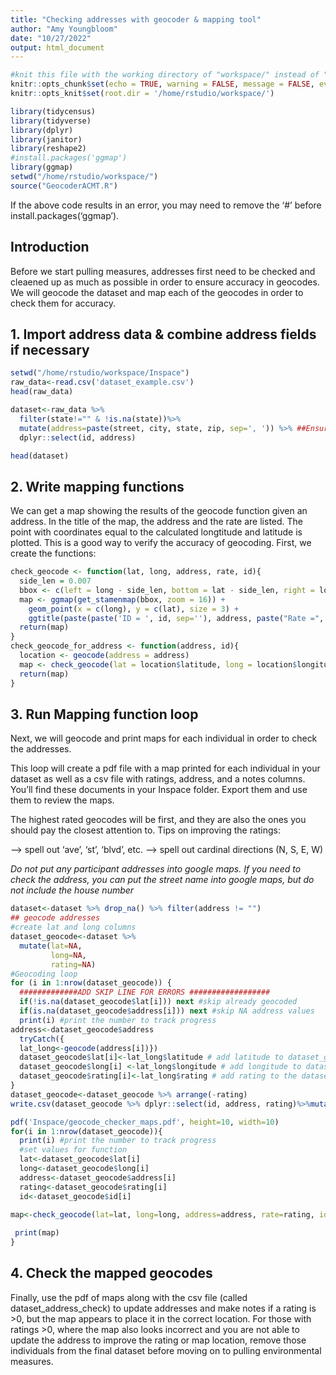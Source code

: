 ```yaml
---
title: "Checking addresses with geocoder & mapping tool"
author: "Amy Youngbloom"
date: "10/27/2022"
output: html_document
---
```


```r
#knit this file with the working directory of "workspace/" instead of "workspace/examples"
knitr::opts_chunk$set(echo = TRUE, warning = FALSE, message = FALSE, eval=FALSE)
knitr::opts_knit$set(root.dir = '/home/rstudio/workspace/')
```

```r
library(tidycensus)
library(tidyverse)
library(dplyr)
library(janitor)
library(reshape2)
#install.packages('ggmap')
library(ggmap)
setwd("/home/rstudio/workspace/")
source("GeocoderACMT.R")
```
If the above code results in an error, you may need to remove the '#' before install.packages('ggmap'). 

## Introduction

Before we start pulling measures, addresses first need to be checked and cleaened up as much as possible in order to ensure accuracy in geocodes. We will geocode the dataset and map each of the geocodes in order to check them for accuracy. 

## 1. Import address data & combine address fields if necessary

```r
setwd("/home/rstudio/workspace/Inspace")
raw_data<-read.csv('dataset_example.csv')
head(raw_data)

dataset<-raw_data %>%
  filter(state!="" & !is.na(state))%>%
  mutate(address=paste(street, city, state, zip, sep=', ')) %>% ##Ensure your dataset has these column names
  dplyr::select(id, address)

head(dataset)

```

## 2. Write mapping functions

We can get a map showing the results of the geocode function given an address. In the title of the map, the address and the rate are listed. The point with coordinates equal to the calculated longtitude and latitude is plotted. This is a good way to verify the accuracy of geocoding. First, we create the functions:

```r
check_geocode <- function(lat, long, address, rate, id){
  side_len = 0.007
  bbox <- c(left = long - side_len, bottom = lat - side_len, right = long + side_len, top = lat + side_len)
  map <- ggmap(get_stamenmap(bbox, zoom = 16)) +
    geom_point(x = c(long), y = c(lat), size = 3) +
    ggtitle(paste(paste('ID = ', id, sep=''), address, paste("Rate =", rate, sep = ""), sep='\n'))
  return(map)
}
check_geocode_for_address <- function(address, id){
  location <- geocode(address = address)
  map <- check_geocode(lat = location$latitude, long = location$longitude, address = address, rate = location$rating, id=id)
  return(map)
}
```

## 3. Run Mapping function loop

Next, we will geocode and print maps for each individual in order to check the addresses.

This loop will create a pdf file with a map printed for each individual in your dataset as well as a csv file with ratings, address, and a notes columns. You'll find these documents in your Inspace folder. Export them and use them to review the maps. 

The highest rated geocodes will be first, and they are also the ones you should pay the closest attention to. Tips on improving the ratings: 

--> spell out 'ave', 'st', 'blvd', etc. 
--> spell out cardinal directions (N, S, E, W)

*Do not put any participant addresses into google maps. If you need to check the address, you can put the street name into google maps, but do not include the house number*

```r

dataset<-dataset %>% drop_na() %>% filter(address != "")
## geocode addresses
#create lat and long columns
dataset_geocode<-dataset %>%
  mutate(lat=NA, 
         long=NA, 
         rating=NA)
#Geocoding loop
for (i in 1:nrow(dataset_geocode)) {
  #############ADD SKIP LINE FOR ERRORS ##################
  if(!is.na(dataset_geocode$lat[i])) next #skip already geocoded
  if(is.na(dataset_geocode$address[i])) next #skip NA address values
  print(i) #print the number to track progress
address<-dataset_geocode$address
  tryCatch({
  lat_long<-geocode(address[i])})
  dataset_geocode$lat[i]<-lat_long$latitude # add latitude to dataset_geocode
  dataset_geocode$long[i] <-lat_long$longitude # add longitude to dataset_geocode
  dataset_geocode$rating[i]<-lat_long$rating # add rating to the dataset_geocode
}
dataset_geocode<-dataset_geocode %>% arrange(-rating)
write.csv(dataset_geocode %>% dplyr::select(id, address, rating)%>%mutate(map_check_notes=""), 'Inspace/dataset_address_check.csv') ##writes a csv file with address and ratings and a column for update notes;

pdf('Inspace/geocode_checker_maps.pdf', height=10, width=10)
for(i in 1:nrow(dataset_geocode)){
  print(i) #print the number to track progress
  #set values for function
  lat<-dataset_geocode$lat[i]
  long<-dataset_geocode$long[i]
  address<-dataset_geocode$address[i]
  rating<-dataset_geocode$rating[i]
  id<-dataset_geocode$id[i]
  
map<-check_geocode(lat=lat, long=long, address=address, rate=rating, id=id)

 print(map)
} 
```

## 4. Check the mapped geocodes

  Finally, use the pdf of maps along with the csv file (called dataset_address_check) to update addresses and make notes if a rating is >0, but the map appears to place it in the correct location. For those with ratings >0, where the map also looks incorrect and you are not able to update the address to improve the rating or map location, remove those individuals from the final dataset before moving on to pulling environmental measures. 
  
  
